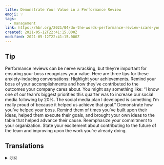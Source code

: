 ```yaml
---
title: Demonstrate Your Value in a Performance Review
emoji: 💡
tags:
  - management
link: https://hbr.org/2021/04/do-the-words-performance-review-scare-you?utm_medium=email&utm_source=newsletter_daily&utm_campaign=mtod_notactsubs
created: 2021-05-12T22:41:15.000Z
modified: 2021-05-12T22:41:15.000Z
---
```


## Tip

Performance reviews can be nerve wracking, but they’re important for ensuring your boss recognizes your value. Here are three tips for these anxiety-inducing conversations:
Highlight your achievements. Remind your boss of your accomplishments and how they’ve contributed to the outcomes your company cares about. You might say something like: “I know one of our team’s biggest priorities this quarter was to increase our social media following by 20%. The social media plan I developed is something I’m really proud of because it helped us achieve that goal.”
Demonstrate how you’ve helped your boss. Remind them of times you’ve built upon their ideas, helped them execute their goals, and brought your own ideas to the table that helped advance their cause.
Reemphasize your commitment to your organization. State your excitement about contributing to the future of the team and improving upon the work you’re already doing.

## Translations

<details>
   <summary>🇨🇳</summary>

</details>

